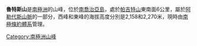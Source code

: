 '''魯特斯山'''是[[南極洲|南極洲]]的山峰，位於[[南喬治亞島|南喬治亞島]]，處於[[帕吉特山|帕吉特山]]東南面6公里，屬於[[阿勒代斯山脈|阿勒代斯山脈]]的一部分，西峰和東峰的海拔高度分別是2,158和2,270米，現時由[[南極條約體系|南極條約體系]]管理。

{{Antarctica-geo-stub}}
{{南喬治亞與南桑威奇群島}}

[[Category:南極洲山峰|Category:南極洲山峰]]